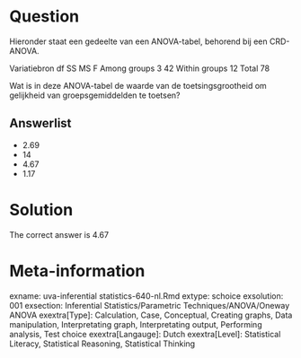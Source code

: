 Question
========

Hieronder staat een gedeelte van een ANOVA-tabel, behorend bij een CRD-ANOVA.

Variatiebron df SS MS F
Among groups 3 42
Within groups 12
Total 78

Wat is in deze ANOVA-tabel de waarde van de toetsingsgrootheid om gelijkheid van groepsgemiddelden te toetsen? 

Answerlist
----------
* 2.69
* 14
* 4.67
* 1.17

Solution
========

The correct answer is  4.67 

Meta-information
================
exname: uva-inferential statistics-640-nl.Rmd 
extype: schoice 
exsolution: 001 
exsection: Inferential Statistics/Parametric Techniques/ANOVA/Oneway ANOVA
exextra[Type]: Calculation, Case, Conceptual, Creating graphs, Data manipulation, Interpretating graph, Interpretating output, Performing analysis, Test choice 
exextra[Langauge]: Dutch 
exextra[Level]: Statistical Literacy, Statistical Reasoning, Statistical Thinking 
